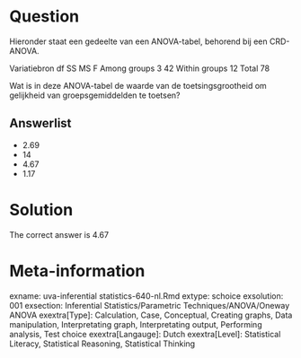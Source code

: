 Question
========

Hieronder staat een gedeelte van een ANOVA-tabel, behorend bij een CRD-ANOVA.

Variatiebron df SS MS F
Among groups 3 42
Within groups 12
Total 78

Wat is in deze ANOVA-tabel de waarde van de toetsingsgrootheid om gelijkheid van groepsgemiddelden te toetsen? 

Answerlist
----------
* 2.69
* 14
* 4.67
* 1.17

Solution
========

The correct answer is  4.67 

Meta-information
================
exname: uva-inferential statistics-640-nl.Rmd 
extype: schoice 
exsolution: 001 
exsection: Inferential Statistics/Parametric Techniques/ANOVA/Oneway ANOVA
exextra[Type]: Calculation, Case, Conceptual, Creating graphs, Data manipulation, Interpretating graph, Interpretating output, Performing analysis, Test choice 
exextra[Langauge]: Dutch 
exextra[Level]: Statistical Literacy, Statistical Reasoning, Statistical Thinking 
